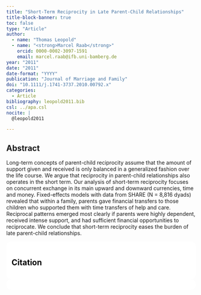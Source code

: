 ```yaml
---
title: "Short-Term Reciprocity in Late Parent-Child Relationships"
title-block-banner: true
toc: false
type: "Article"
author:
  - name: "Thomas Leopold"
  - name: "<strong>Marcel Raab</strong>"
    orcid: 0000-0002-3097-1591
    email: marcel.raab@ifb.uni-bamberg.de
year: "2011"
date: "2011"
date-format: "YYYY"
publication: "Journal of Marriage and Family"
doi: "10.1111/j.1741-3737.2010.00792.x"
categories:
  - Article
bibliography: leopold2011.bib
csl: ../apa.csl
nocite: | 
  @leopold2011

---
```


## Abstract

Long-term concepts of parent-child reciprocity assume that the amount of support given and received is only balanced in a generalized fashion over the life course. We argue that reciprocity in parent-child relationships also operates in the short term. Our analysis of short-term reciprocity focuses on concurrent exchange in its main upward and downward currencies, time and money. Fixed-effects models with data from SHARE (N = 8,816 dyads) revealed that within a family, parents gave financial transfers to those children who supported them with time transfers of help and care. Reciprocal patterns emerged most clearly if parents were highly dependent, received intense support, and had sufficient financial opportunities to reciprocate. We conclude that short-term reciprocity eases the burden of late parent-child relationships.

::: {.callout-note}
## Citation

::: {#refs}
:::

:::



```{=html}
<style>
    section {
        background: white;
        color: black;
        border-radius: 1em;
        padding: 1em;
        left: 50% }
    #inner {
        display: inline-block;
        display: flex;
        align-items: center;
        justify-content: center }
  </style>
  <section>
    <div id="inner">
      <script type='text/javascript' src='https://d1bxh8uas1mnw7.cloudfront.net/assets/embed.js'></script>
        <span style="float:left"; 
          class="__dimensions_badge_embed__" 
          data-doi="10.1111/j.1741-3737.2010.00792.x" 
          data-hide-zero-citations="true" 
          data-legend="always">
        </span>
      <script async src="https://badge.dimensions.ai/badge.js" charset="utf-8"></script>
        <div  style="float:right"; 
          data-link-target="_blank" 
          data-badge-details="right" 
          data-badge-type="medium-donut"
          data-doi="10.1111/j.1741-3737.2010.00792.x"   
          data-condensed="true" 
          data-hide-no-mentions="true" 
          class="altmetric-embed">
        </div>
    </div>
  </section>
  
```

